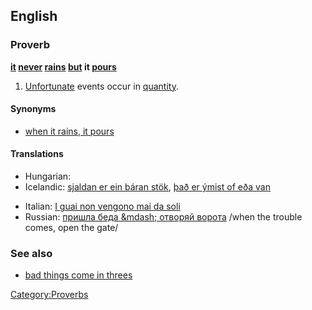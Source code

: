 ==English==

===Proverb===
'''[[it]] [[never]] [[rain]]s [[but]] it [[pour]]s'''

# [[unfortunate|Unfortunate]] events occur in [[quantity]].

====Synonyms====
* [[when it rains, it pours]]

====Translations====
{{trans-top|unfortunate events occur in quantitiy}}
* Hungarian: {{t|hu|a baj nem jár egyedül}}
* Icelandic: [[sjaldan er ein báran stök]], [[það er ýmist of eða van]]
{{trans-mid}}
* Italian: [[I guai non vengono mai da soli]]
* Russian: [[пришла беда &mdash; отворяй ворота]] /when the trouble comes, open the gate/
{{trans-bottom}}

===See also===
* [[bad things come in threes]]

[[Category:Proverbs]]